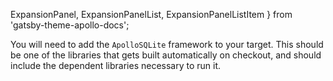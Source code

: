   ExpansionPanel,
  ExpansionPanelList,
  ExpansionPanelListItem
} from 'gatsby-theme-apollo-docs';

<ExpansionPanel title="Adding SQLite with Carthage">

You will need to add the `ApolloSQLite` framework to your target. This should be one of the libraries that gets built automatically on checkout, and should include the dependent libraries necessary to run it.

</ExpansionPanel>
